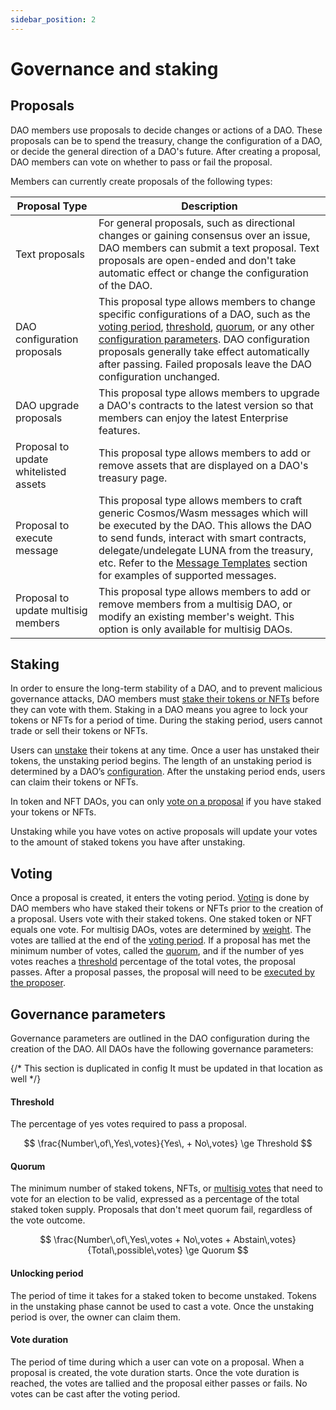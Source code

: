 ```yaml
---
sidebar_position: 2
---
```


# Governance and staking

## Proposals 

DAO members use proposals to decide changes or actions of a DAO. These proposals can be to spend the treasury, change the configuration of a DAO, or decide the general direction of a DAO's future. After creating a proposal, DAO members can vote on whether to pass or fail the proposal. 

Members can currently create proposals of the following types:

| Proposal Type                         | Description                                                                                                                                                                                                                                                                                                                                                          |
|---------------------------------------|----------------------------------------------------------------------------------------------------------------------------------------------------------------------------------------------------------------------------------------------------------------------------------------------------------------------------------------------------------------------|
| Text proposals                        | For general proposals, such as directional changes or gaining consensus over an issue, DAO members can submit a text proposal. Text proposals are open-ended and don't take automatic effect or change the configuration of the DAO.                                                                                                                                 |
| DAO configuration proposals           | This proposal type allows members to change specific configurations of a DAO, such as the [voting period](#voting-period), [threshold](#threshold), [quorum](#quorum), or any other [configuration parameters](./config.mdx). DAO configuration proposals generally take effect automatically after passing. Failed proposals leave the DAO configuration unchanged. |
| DAO upgrade proposals                 | This proposal type allows members to upgrade a DAO's contracts to the latest version so that members can enjoy the latest Enterprise features.                                                                                                                                                                                                                     |
| Proposal to update whitelisted assets | This proposal type allows members to add or remove assets that are displayed on a DAO's treasury page.                                                                                                                                                                                                                                                                |
| Proposal to execute message           | This proposal type allows members to craft generic Cosmos/Wasm messages which will be executed by the DAO. This allows the DAO to send funds, interact with smart contracts, delegate/undelegate LUNA from the treasury, etc. Refer to the [Message Templates](../guides/messages.mdx) section for examples of supported messages.                                                                                                                                     |
| Proposal to update multisig members   | This proposal type allows members to add or remove members from a multisig DAO, or modify an existing member's weight. This option is only available for multisig DAOs.                                                                                                                                                                                                                                    |

## Staking

In order to ensure the long-term stability of a DAO, and to prevent malicious governance attacks, DAO members must [stake their tokens or NFTs](../guides/stake.mdx) before they can vote with them. Staking in a DAO means you agree to lock your tokens or NFTs for a period of time. During the staking period, users cannot trade or sell their tokens or NFTs. 

Users can [unstake](../guides/stake.mdx#unstake-your-tokens) their tokens at any time. Once a user has unstaked their tokens, the unstaking period begins. The length of an unstaking period is determined by a DAO’s [configuration](./config.mdx). After the unstaking period ends, users can claim their tokens or NFTs. 

In token and NFT DAOs, you can only [vote on a proposal](../guides/governance.mdx#vote-on-a-proposal) if you have staked your tokens or NFTs.

Unstaking while you have votes on active proposals will update your votes to the amount of staked tokens you have after unstaking.

## Voting

Once a proposal is created, it enters the voting period. [Voting](../guides/governance.mdx#vote-on-a-proposal) is done by DAO members who have staked their tokens or NFTs prior to the creation of a proposal. Users vote with their staked tokens. One staked token or NFT equals one vote. For multisig DAOs, votes are determined by [weight](./config.mdx#weight-and-threshold). The votes are tallied at the end of the [voting period](#voting-period). If a proposal has met the minimum number of votes, called the [quorum](#quorum), and if the number of yes votes reaches a [threshold](#threshold) percentage of the total votes, the proposal passes. After a proposal passes, the proposal will need to be [executed by the proposer](../guides/governance.mdx#execute-a-proposal). 

## Governance parameters

Governance parameters are outlined in the DAO configuration during the creation of the DAO. All DAOs have the following governance parameters:

{/* This section is duplicated in config It must be updated in that location as well */}

#### Threshold

The percentage of yes votes required to pass a proposal. 

$$
\frac{Number\,of\,Yes\,votes}{Yes\, + No\,votes} \ge Threshold
$$

#### Quorum 

The minimum number of staked tokens, NFTs, or [multisig votes](./config.mdx#weight-and-threshold) that need to vote for an election to be valid, expressed as a percentage of the total staked token supply. Proposals that don't meet quorum fail, regardless of the vote outcome. 

$$
\frac{Number\,of\,Yes\,votes + No\,votes + Abstain\,votes}{Total\,possible\,votes} \ge Quorum
$$

#### Unlocking period 

The period of time it takes for a staked token to become unstaked. Tokens in the unstaking phase cannot be used to cast a vote. Once the unstaking period is over, the owner can claim them. 

#### Vote duration

The period of time during which a user can vote on a proposal. When a proposal is created, the vote duration starts. Once the vote duration is reached, the votes are tallied and the proposal either passes or fails. No votes can be cast after the voting period. 




